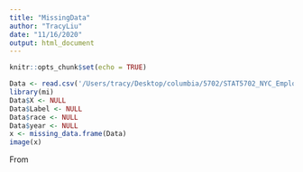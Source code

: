 ```yaml
---
title: "MissingData"
author: "TracyLiu"
date: "11/16/2020"
output: html_document
---
```


```r
knitr::opts_chunk$set(echo = TRUE)
```


```r
Data <- read.csv('/Users/tracy/Desktop/columbia/5702/STAT5702_NYC_Employment_Analysis/DataPreprocessing/Data/Preprocess_ClevelandDotPlot/race_2.csv')
library(mi)
Data$X <- NULL
Data$Label <- NULL
Data$race <- NULL
Data$year <- NULL
x <- missing_data.frame(Data)
image(x)
```
From

